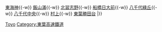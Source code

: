 {{鐵道路線
| 模板名稱 = 東葉高速線
| 名稱 = [[File:Tōyō Rapid Railway Logo.png|25px|東葉高速鐵道|link=東葉高速鐵道]] <small>[[東葉高速鐵道]]</small> [[東葉高速線]] [[File:Number prefix Toyo-Rapid.svg|17px|TR]]
| 代表色 = #00b16b
| 背景顏色 = #FFFFFF 
| 車站列表 = （[[Template:東西線 (東京地下鐵)|浦安、大手町、中野方向]] ←）[[西船橋站|西船橋]]{{-w}} [[東海神站|東海神]]{{-w}} [[飯山滿站|飯山滿]]{{-w}} [[北習志野站|北習志野]]{{-w}} [[船橋日大前站|船橋日大前]]{{-w}} [[八千代綠丘站|八千代綠丘]]{{-w}} [[八千代中央站|八千代中央]]{{-w}} [[村上站 (千葉縣)|村上]]{{-w}} [[東葉勝田台站|東葉勝田台]]
|}}<noinclude>
[[Category:日本鐵路路線模板|Toyo]]
[[Category:東葉高速鐵道]]
</noinclude>